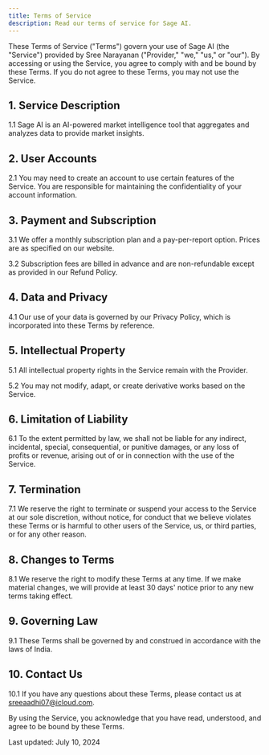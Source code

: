 ```yaml
---
title: Terms of Service
description: Read our terms of service for Sage AI.
---
```


These Terms of Service ("Terms") govern your use of Sage AI (the "Service") provided by Sree Narayanan ("Provider," "we," "us," or "our"). By accessing or using the Service, you agree to comply with and be bound by these Terms. If you do not agree to these Terms, you may not use the Service.

## 1. Service Description

1.1 Sage AI is an AI-powered market intelligence tool that aggregates and analyzes data to provide market insights.

## 2. User Accounts

2.1 You may need to create an account to use certain features of the Service. You are responsible for maintaining the confidentiality of your account information.

## 3. Payment and Subscription

3.1 We offer a monthly subscription plan and a pay-per-report option. Prices are as specified on our website.

3.2 Subscription fees are billed in advance and are non-refundable except as provided in our Refund Policy.

## 4. Data and Privacy

4.1 Our use of your data is governed by our Privacy Policy, which is incorporated into these Terms by reference.

## 5. Intellectual Property

5.1 All intellectual property rights in the Service remain with the Provider.

5.2 You may not modify, adapt, or create derivative works based on the Service.

## 6. Limitation of Liability

6.1 To the extent permitted by law, we shall not be liable for any indirect, incidental, special, consequential, or punitive damages, or any loss of profits or revenue, arising out of or in connection with the use of the Service.

## 7. Termination

7.1 We reserve the right to terminate or suspend your access to the Service at our sole discretion, without notice, for conduct that we believe violates these Terms or is harmful to other users of the Service, us, or third parties, or for any other reason.

## 8. Changes to Terms

8.1 We reserve the right to modify these Terms at any time. If we make material changes, we will provide at least 30 days' notice prior to any new terms taking effect.

## 9. Governing Law

9.1 These Terms shall be governed by and construed in accordance with the laws of India.

## 10. Contact Us

10.1 If you have any questions about these Terms, please contact us at sreeaadhi07@icloud.com.

By using the Service, you acknowledge that you have read, understood, and agree to be bound by these Terms.

Last updated: July 10, 2024